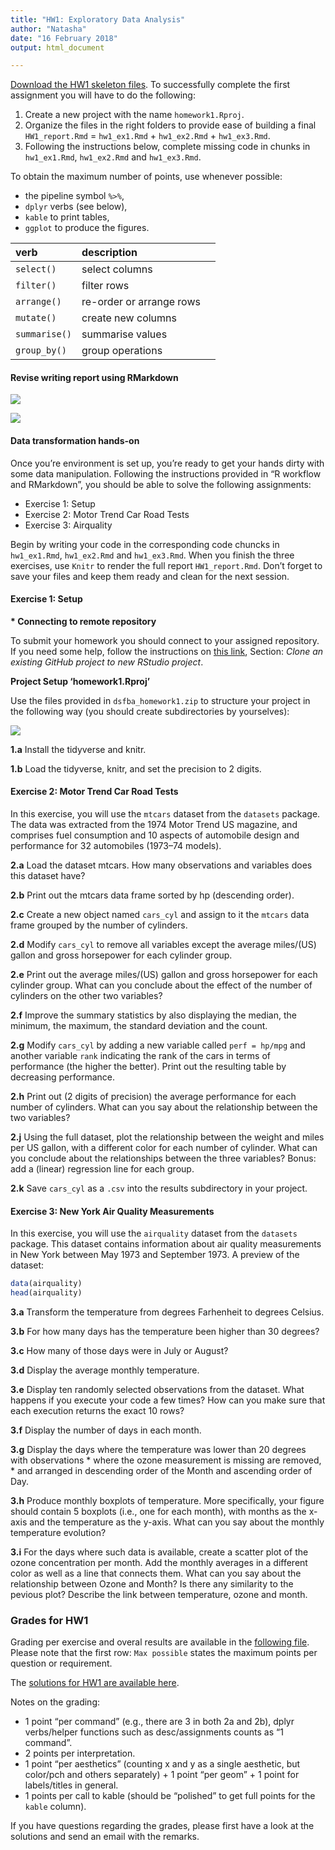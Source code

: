 ```yaml
---
title: "HW1: Exploratory Data Analysis"
author: "Natasha"
date: "16 February 2018"
output: html_document

---
```


[Download the HW1 skeleton files](https://raw.githubusercontent.com/tvatter/dsfba_2018/master/data/dsfba_homework1_skeleton.zip). To successfully complete the first assignment you
will have to do the following:

1. Create a new project with the name `homework1.Rproj`.
2. Organize the files in the right folders to provide ease of building a final
`HW1_report.Rmd` = `hw1_ex1.Rmd` + `hw1_ex2.Rmd` + `hw1_ex3.Rmd`.
3. Following the instructions below, complete missing code in chunks in `hw1_ex1.Rmd`, `hw1_ex2.Rmd` and `hw1_ex3.Rmd`. 


To obtain the maximum number of points, use whenever possible:

* the pipeline symbol `%>%`,
* `dplyr` verbs (see below),
* `kable` to print tables,
* `ggplot` to produce the figures.


| verb | description |
| :---  | :---  | :---:  |
| `select()` | select columns |
| `filter()` | filter rows |
| `arrange()` | re-order or arrange rows |
| `mutate()` | create new columns |
| `summarise()` | summarise values |
| `group_by()` | group operations |

#### Revise writing report using RMarkdown

![](rmarkdown_cs_1.png)

![](rmarkdown_cs_2.png)

<!-- __Q1.__ To showcase your successful project organisation, start your report by -->
<!-- providing the code and output for listing all files in your current directory  -->
<!-- and subdirectories. -->

#### Data transformation hands-on

Once you're environment is set up, you're ready to get your hands dirty with 
some data manipulation. Following the instructions provided in "R workflow and
RMarkdown", you should be able to solve the following assignments:

 * Exercise 1: Setup
 * Exercise 2: Motor Trend Car Road Tests
 * Exercise 3: Airquality


Begin by writing your code in the corresponding code chuncks in `hw1_ex1.Rmd`,
`hw1_ex2.Rmd` and `hw1_ex3.Rmd`. When you finish the three exercises, use `Knitr` to render the
full report `HW1_report.Rmd`.
Don't forget to save your files and keep them ready and clean for the next session. 


#### Exercise 1: Setup

__* Connecting to remote repository__

To submit your homework you should connect to your assigned repository. If you need some help, follow the instructions on [this link](https://www.r-bloggers.com/rstudio-and-github/), Section: *Clone an existing GitHub project to new RStudio project*.

__Project Setup 'homework1.Rproj'__

Use the files provided in `dsfba_homework1.zip` to structure your project in the following way (you should create subdirectories by yourselves):

![](project_structure.png)

__1.a__ Install the tidyverse and knitr.

__1.b__ Load the tidyverse, knitr, and set the precision to 2 digits.

#### Exercise 2: Motor Trend Car Road Tests

In this exercise, you will use the `mtcars` dataset from the `datasets` package. The data was extracted from the 1974 Motor Trend US magazine, and comprises fuel consumption and 10 aspects of automobile design and performance for 32 automobiles (1973–74 models).

__2.a__ Load the dataset mtcars. How many observations and variables does this dataset have?

__2.b__ Print out the mtcars data frame sorted by hp (descending order).

__2.c__ Create a new object named `cars_cyl` and assign to it the `mtcars` data frame grouped by the number of cylinders.

__2.d__ Modify `cars_cyl` to remove all variables except the average miles/(US) gallon and gross horsepower for each cylinder group.

__2.e__ Print out the average miles/(US) gallon and gross horsepower for each cylinder group.
What can you conclude about the effect of the number of cylinders on the other two variables?

__2.f__ Improve the summary statistics by also displaying the median, the minimum, the maximum, the standard deviation and the count.

__2.g__ Modify `cars_cyl` by adding a new variable called `perf = hp/mpg` and another
variable `rank` indicating the rank of the cars in terms of performance (the higher the better). 
Print out the resulting table by decreasing performance.

__2.h__ Print out (2 digits of precision) the average performance for each 
number of cylinders. What can you say about the relationship between the two variables?

__2.j__ Using the full dataset, plot the relationship between the weight and miles per US gallon, with a different color for each number of cylinder. What can you conclude about the relationships between the three variables? Bonus: add a (linear) regression line for each group.

__2.k__ Save `cars_cyl` as a `.csv` into the results subdirectory in your project.


#### Exercise 3: New York Air Quality Measurements

In this exercise, you will use the `airquality` dataset from the `datasets` package. 
This dataset contains information about air quality measurements in New York between May 1973 and September 1973. A preview of the dataset:

```r

data(airquality)
head(airquality)

```

__3.a__ Transform the temperature from degrees Farhenheit to degrees Celsius.

__3.b__ For how many days has the temperature been higher than 30 degrees?

__3.c__ How many of those days were in July or August?

__3.d__ Display the average monthly temperature.

__3.e__ Display ten randomly selected observations from the dataset. What happens if you execute your code a few times? How can you make sure that each execution returns the exact 10 rows?

__3.f__ Display the number of days in each month.

__3.g__ Display the days where the temperature was lower than 20 degrees with observations
* where the ozone measurement is missing are removed,
* and arranged in descending order of the Month and ascending order of Day.

__3.h__ Produce monthly boxplots of temperature. More specifically, your figure 
should contain 5 boxplots (i.e., one for each month), with months as the x-axis 
and the temperature as the y-axis. What can you say about the monthly temperature evolution?

__3.i__ For the days where such data is available, create a scatter plot of the ozone concentration per month. Add the monthly averages in a different color as well as a line that connects them. 
What can you say about the relationship between Ozone and Month? Is there any similarity to the pevious plot? Describe the link between temperature, ozone and month.

### Grades for HW1

Grading per exercise and overal results are available in the [following file](https://raw.githubusercontent.com/tvatter/dsfba_2018/master/data/hw1_results.xlsx).
Please note that the first row: `Max possible` states the maximum points per question or requirement.

The [solutions for HW1 are available here](https://raw.githubusercontent.com/tvatter/dsfba_2018/master/data/hw1_report.html).

Notes on the grading:

* 1 point "per command" (e.g., there are 3 in both 2a and 2b), dplyr verbs/helper functions such as desc/assignments counts as "1 command".
* 2 points per interpretation.
* 1 point "per aesthetics" (counting x and y as a single aesthetic, but color/pch and others separately) + 1 point "per geom" + 1 point for labels/titles in general.
* 1 points per call to kable (should be "polished" to get full points for the `kable` column).

If you have questions regarding the grades, please first have a look at the solutions and send an email with the remarks. 
